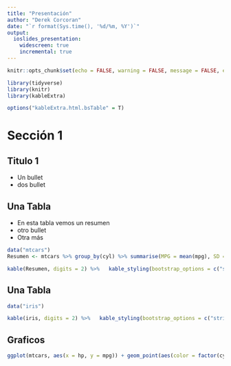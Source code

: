 ```yaml
---
title: "Presentación"
author: "Derek Corcoran"
date: "`r format(Sys.time(), '%d/%m, %Y')`"
output:
  ioslides_presentation:
    widescreen: true
    incremental: true
---
```


```r
knitr::opts_chunk$set(echo = FALSE, warning = FALSE, message = FALSE, error = FALSE, cache = FALSE, tidy = TRUE, tidy.opts= list(blank = FALSE, width.cutoff = 60))

library(tidyverse)
library(knitr)
library(kableExtra)

options("kableExtra.html.bsTable" = T)
```

# Sección 1

## Titulo 1

* Un bullet
* dos bullet

## Una Tabla

* En esta tabla vemos un resumen
* otro bullet
* Otra más

```r
data("mtcars")
Resumen <- mtcars %>% group_by(cyl) %>% summarise(MPG = mean(mpg), SD = sd(mpg), n =n())

kable(Resumen, digits = 2) %>%   kable_styling(bootstrap_options = c("striped", "hover"), full_width = F, position = "float_right")
```


## Una Tabla

```r
data("iris")

kable(iris, digits = 2) %>%   kable_styling(bootstrap_options = c("striped", "hover"), full_width = F) %>% scroll_box(height = "350px", width = "700px")
```

## Graficos

```r
ggplot(mtcars, aes(x = hp, y = mpg)) + geom_point(aes(color = factor(cyl))) + theme_bw()
```

